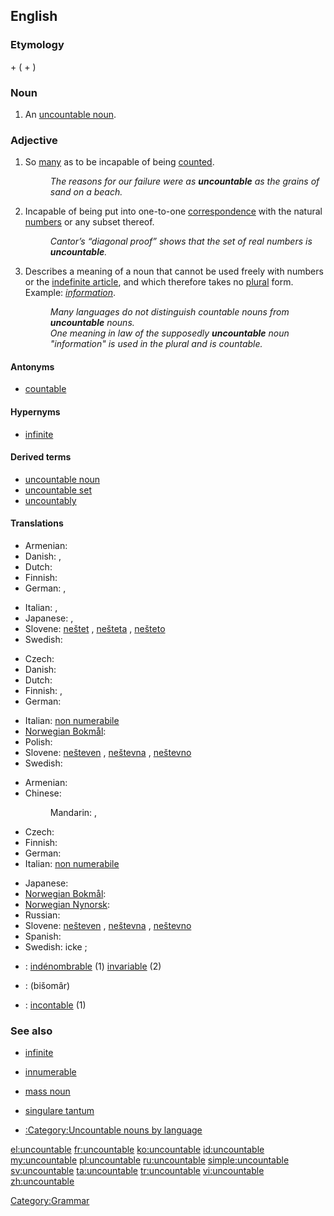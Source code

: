==English==

===Etymology===
{{term|un-}} + {{term|countable}} ({{term|count}} + {{term|-able}})

===Noun===
{{en-noun}}

# {{linguistics}} An [[uncountable noun]].

===Adjective===
{{en-adj|-}}

# So [[many]] as to be incapable of being [[count]]ed.
#: ''The reasons for our failure were as '''uncountable''' as the grains of sand on a beach.''
# {{math}} Incapable of being put into one-to-one [[correspondence]] with the natural [[number]]s or any subset thereof.
#: ''Cantor’s “diagonal proof” shows that the set of real numbers is '''uncountable'''.''
# {{grammar|of a noun}} Describes a meaning of a noun that cannot be used freely with numbers or the [[indefinite article]], and which therefore takes no [[plural]] form.  Example: ''[[information]]''.
#: ''Many languages do not distinguish countable nouns from '''uncountable''' nouns.''
#: ''One meaning in law of the supposedly '''uncountable''' noun "information" is used in the plural and is countable.''

====Antonyms====
* [[countable]]

====Hypernyms====
* {{sense|set theory}} [[infinite]]

====Derived terms====
* [[uncountable noun]]
* [[uncountable set]]
* [[uncountably]]

====Translations====
{{trans-top|too many to be counted}}
* Armenian: {{t|hy|անհաշվելի|tr=anhašveli}}
* Danish: {{t|da|talrig}}, {{t|da|utællelig}}
* Dutch: {{t-|nl|ontelbaar}}
* Finnish: {{t-|fi|lukematon}}
* German: {{t-|de|unzählig}}, {{t-|de|zahllos}}
{{trans-mid}}
* Italian: {{t+|it|innumerevole}}, {{t+|it|incalcolabile}}
* Japanese: {{t|ja|無数の|tr=musū-no}}, {{t|ja|数えきれないほどの|tr=kazoe kirenai hodo no}}
* Slovene: [[neštet]] {{m}}, [[nešteta]] {{f}}, [[nešteto]] {{n}}
* Swedish: {{t+|sv|oräknelig}}
{{trans-bottom}}

{{trans-top|mathematics: incapable of being enumerated by natural numbers}}
* Czech: {{t-|cs|nespočetný|m}}
* Danish: {{t|da|overtællelig}}
* Dutch: {{t-|nl|overaftelbaar}}
* Finnish: {{t+|fi|ylinumeroituva}}, {{t+|fi|numeroitumaton}}
* German: {{t|de|überabzählbar}}
{{trans-mid}}
* Italian: [[non numerabile]]
* [[Norwegian Bokmål]]: {{t|no|utellbar}}
* Polish: {{t|pl|nieprzeliczalny}}
* Slovene: [[nešteven]] {{m}}, [[neštevna]] {{f}}, [[neštevno]] {{n}}
* Swedish: {{t+|sv|ouppräknelig}}
{{trans-bottom}}

{{trans-top|linguistics: about a noun which cannot be counted}}
* Armenian: {{t|hy|անհաշվելի|tr=anhašveli}}
* Chinese:
*: Mandarin: {{t|zh|不可數|sc=Hani}}, {{t|zh|不可数|tr=bùkěshǔ|sc=Hani}}
* Czech: {{t-|cs|nepočitatelný|m}}
* Finnish: {{t+|fi|luvuton}}
* German: {{t+|de|unzählbar}}
* Italian: [[non numerabile]]
{{trans-mid}}
* Japanese: {{t-|ja|不可算|tr=ふかさん, fukasan}}
* [[Norwegian Bokmål]]: {{t|no|utellelig}}
* [[Norwegian Nynorsk]]: {{t|nn|uteljeleg|xs=Norwegian Nynorsk}}
* Russian: {{t|ru|неисчисляемый|tr=neisčisljájemyj|sc=Cyrl}}
* Slovene: [[nešteven]] {{m}}, [[neštevna]] {{f}}, [[neštevno]] {{n}}
* Spanish: {{t-|es|incontable}}
* Swedish: icke {{t+|sv|räknebar}}; {{t|sv|oräknebar}}
{{trans-bottom}}

{{checktrans-top}}
* {{ttbc|French}}: [[indénombrable]] (1) [[invariable]] (2)
* {{ttbc|Persian}}: {{fa-Arab|[[بی‌شمار]]}} (bišomâr)
* {{ttbc|Spanish}}: [[incontable]] (1)
{{trans-bottom}}

===See also===
* {{mathematics}} [[infinite]]
* {{mathematics}} [[innumerable]]
* {{linguistics}} [[mass noun]]
* {{linguistics}} [[singulare tantum]]
* [[:Category:Uncountable nouns by language]]

[[Category:Grammar]]

[[el:uncountable]]
[[fr:uncountable]]
[[ko:uncountable]]
[[id:uncountable]]
[[my:uncountable]]
[[pl:uncountable]]
[[ru:uncountable]]
[[simple:uncountable]]
[[sv:uncountable]]
[[ta:uncountable]]
[[tr:uncountable]]
[[vi:uncountable]]
[[zh:uncountable]]